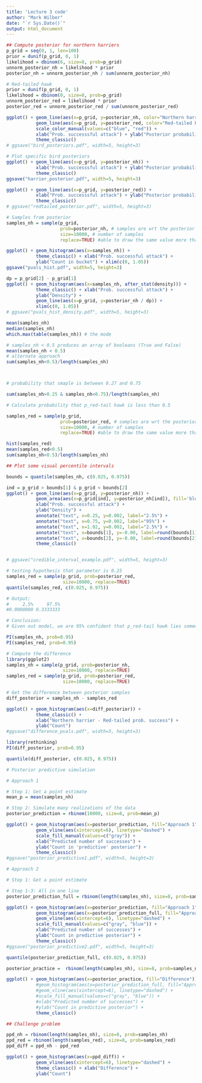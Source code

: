```yaml
---
title: 'Lecture 3 code'
author: "Mark Wilber"
date: "`r Sys.Date()`"
output: html_document
---
```



```r
## Compute posterior for northern harriers
p_grid = seq(0, 1, len=100)
prior = dunif(p_grid, 0, 1)
likelihood = dbinom(6, size=8, prob=p_grid)
unnorm_posterior_nh = likelihood * prior
posterior_nh = unnorm_posterior_nh / sum(unnorm_posterior_nh)

# Red-tailed hawk
prior = dunif(p_grid, 0, 1)
likelihood = dbinom(0, size=8, prob=p_grid)
unnorm_posterior_red = likelihood * prior
posterior_red = unnorm_posterior_red / sum(unnorm_posterior_red)

ggplot() + geom_line(aes(x=p_grid, y=posterior_nh, color="Northern harrier")) +
		   geom_line(aes(x=p_grid, y=posterior_red, color="Red-tailed hawk")) +
		   scale_color_manual(values=c("blue", "red")) +
		   xlab("Prob. successsful attack") + ylab("Posterior probability") +
		   theme_classic()
# ggsave("bird_posteriors.pdf", width=5, height=3)
```

```r
# Plot specific bird posteriors
ggplot() + geom_line(aes(x=p_grid, y=posterior_nh)) +
		   xlab("Prob. successsful attack") + ylab("Posterior probability") +
		   theme_classic()
ggsave("harrier_posterior.pdf", width=5, height=3)

ggplot() + geom_line(aes(x=p_grid, y=posterior_red)) +
		   xlab("Prob. successsful attack") + ylab("Posterior probability") +
		   theme_classic()
# ggsave("redtailed_posterior.pdf", width=5, height=3)
```

```r
# Samples from posterior
samples_nh = sample(p_grid,  
                    prob=posterior_nh, # samples are wrt the posterior
                    size=10000, # number of samples
                    replace=TRUE) #able to draw the same value more than once  

ggplot() + geom_histogram(aes(x=samples_nh)) +
		   theme_classic() + xlab("Prob. successful attack") +
		   ylab("Count in bucket") + xlim(c(0, 1.05))
ggsave("pvals_hist.pdf", width=5, height=3)

dp = p_grid[2] - p_grid[1]
ggplot() + geom_histogram(aes(x=samples_nh, after_stat(density))) +
		   theme_classic() + xlab("Prob. successful attack") +
		   ylab("Density") +
		   geom_line(aes(x=p_grid, y=posterior_nh / dp)) +
		   xlim(c(0, 1.05))
# ggsave("pvals_hist_density.pdf", width=5, height=3)

mean(samples_nh)
median(samples_nh)
which.max(table(samples_nh)) # the mode 

# samples_nh < 0.5 produces an array of booleans (True and False)
mean(samples_nh < 0.5) 
# alternate approach
sum(samples_nh<0.5)/length(samples_nh)



# probability that smaple is between 0.27 and 0.75

sum(samples_nh>0.25 & samples_nh<0.75)/length(samples_nh)
```


```r
# Calculate probability that p_red-tail hawk is less than 0.5 

samples_red = sample(p_grid,  
                    prob=posterior_red, # samples are wrt the posterior
                    size=10000, # number of samples
                    replace=TRUE) #able to draw the same value more than once

hist(samples_red)
mean(samples_red<0.5)
sum(samples_nh<0.5)/length(samples_nh)

```



```r
## Plot some visual percentile intervals

bounds = quantile(samples_nh, c(0.025, 0.975))

ind = p_grid > bounds[1] & p_grid < bounds[2]
ggplot() + geom_line(aes(x=p_grid, y=posterior_nh)) +
		   geom_area(aes(x=p_grid[ind], y=posterior_nh[ind]), fill='blue', alpha=0.2) +
		   xlab("Prob. successful attack") +
		   ylab("Density") +
		   annotate("text", x=0.25, y=0.002, label="2.5%") +
		   annotate("text", x=0.75, y=0.002, label="95%") +
		   annotate("text", x=1.02, y=0.002, label="2.5%") +
		   annotate("text", x=bounds[1], y=-0.00, label=round(bounds[1], 2)) +
		   annotate("text", x=bounds[2], y=-0.00, label=round(bounds[2], 2)) +
		   theme_classic()


# ggsave("credible_interval_example.pdf", width=5, height=3)
```


```r
# testing hypothesis that parameter is 0.25
samples_red = sample(p_grid, prob=posterior_red, 
					 size=10000, replace=TRUE)
quantile(samples_red, c(0.025, 0.975)) 

# Output; 
#     2.5%     97.5% 
#0.0000000 0.3333333 

# Conclusion: 
# Given out model, we are 95% confident that p_red-tail hawk lies somewhere between [0, 0.333]. There fore, there is not strong evidence to conclude that your colleague's hypothesis is wrong because 0.25 \in [0, 0.333].
```


```r
PI(samples_nh, prob=0.95)
PI(samples_red, prob=0.95)
```


```r
# Compute the difference
library(ggplot2)
samples_nh = sample(p_grid, prob=posterior_nh, 
					 size=10000, replace=TRUE)
samples_red = sample(p_grid, prob=posterior_red, 
					 size=10000, replace=TRUE)

# Get the difference between posterior samples
diff_posterior = samples_nh - samples_red

ggplot() + geom_histogram(aes(x=diff_posterior)) +
		   theme_classic() +
		   xlab("Northern harrier - Red-tailed prob. success") +
		   ylab("Count")
#ggsave("difference_pvals.pdf", width=5, height=3)
```
```r
library(rethinking)
PI(diff_posterior, prob=0.95)
```

```r
quantile(diff_posterior, c(0.025, 0.975))
```


```r
# Posterior predictive simulation

# Approach 1

# Step 1: Get a point estimate
mean_p = mean(samples_nh)

# Step 2: Simulate many realizations of the data
posterior_prediction = rbinom(10000, size=8, prob=mean_p)

ggplot() + geom_histogram(aes(x=posterior_prediction, fill="Approach 1")) +
		   geom_vline(aes(xintercept=6), linetype="dashed") +
		   scale_fill_manual(values=c("gray")) +
		   xlab("Predicted number of successes") +
		   ylab("Count in 'predictive' posterior") +
		   theme_classic()
#ggsave("posterior_predictive1.pdf", width=5, height=3)
```

```r
# Approach 2

# Step 1: Get a point estimate

# Step 1-3: All in one line
posterior_prediction_full = rbinom(length(samples_nh), size=8, prob=samples_nh)

ggplot() + geom_histogram(aes(x=posterior_prediction, fill="Approach 1")) +
		   geom_histogram(aes(x=posterior_prediction_full, fill="Approach 2"), alpha=0.2, position="dodge") +
		   geom_vline(aes(xintercept=6), linetype="dashed") +
		   scale_fill_manual(values=c("gray", "blue")) +
		   xlab("Predicted number of successes") +
		   ylab("Count in predictive posterior") +
		   theme_classic()
#ggsave("posterior_predictive2.pdf", width=5, height=3)

quantile(posterior_prediction_full, c(0.025, 0.975))
```

```r
posterior_practice =  rbinom(length(samples_nh), size=8, prob=samples_nh)  - rbinom(length(samples_red), size=8, prob=samples_red)

ggplot() + geom_histogram(aes(x=posterior_practice, fill="Difference")) +
		   #geom_histogram(aes(x=posterior_prediction_full, fill="Approach 2"), alpha=0.2, position="dodge") +
		   #geom_vline(aes(xintercept=6), linetype="dashed") +
		   #scale_fill_manual(values=c("gray", "blue")) +
		   #xlab("Predicted number of successes") +
		   #ylab("Count in predictive posterior") +
		   theme_classic()
```




```r
## Challenge problem

ppd_nh = rbinom(length(samples_nh), size=8, prob=samples_nh)
ppd_red = rbinom(length(samples_red), size=8, prob=samples_red)
ppd_diff = ppd_nh - ppd_red

ggplot() + geom_histogram(aes(x=ppd_diff)) + 
		   geom_vline(aes(xintercept=6), linetype="dashed") + 
		   theme_classic() + xlab("Difference") +
		   ylab("Count")
```

